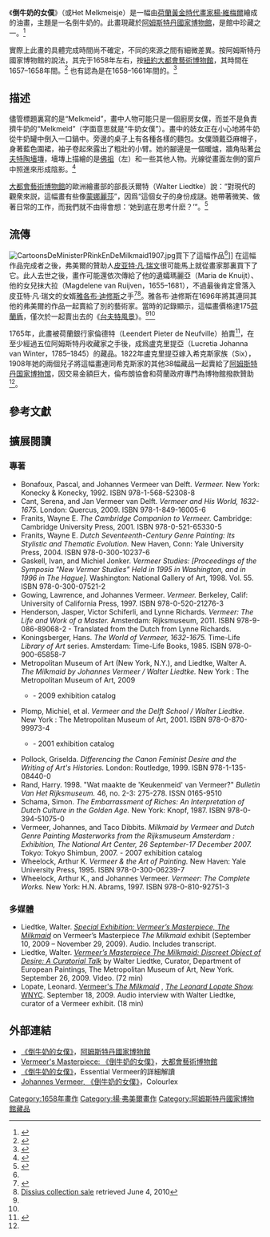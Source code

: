 {{Infobox Painting
| image_file = Johannes Vermeer - Het melkmeisje - Google Art Project.jpg
| title =倒牛奶的女僕
| artist = [[楊·維梅爾|楊·維梅爾]]
| year = c. 1657–1658（有許多說法）
| type = [[布面油畫|布面油畫]]
| art history era = [[巴洛克|巴洛克]]
| height_metric = 45.5 
| width_metric = 41
| metric_unit = cm
| height_imperial = {{frac|17|7|8}}
| width_imperial = {{frac|16|1|8}}
| imperial_unit = in
| city  = [[荷蘭|荷蘭]][[阿姆斯特丹|阿姆斯特丹]]
| museum = [[阿姆斯特丹國家博物館|阿姆斯特丹國家博物館]]
}}
《'''倒牛奶的女僕'''》（{{lang-nl|De Melkmeid}}或Het Melkmeisje）是一幅由[[荷蘭黃金時代繪畫|荷蘭黃金時代畫家]][[楊·維梅爾|楊·維梅爾]]繪成的油畫，主題是一名倒牛奶的{{le|廚房女僕|Kitchen maid (domestic worker)}}。此畫現藏於[[阿姆斯特丹國家博物館|阿姆斯特丹國家博物館]]，是館中珍藏之一。<ref name=Rijksmuseum-Milkmaid>{{cite web|title=The Milkmaid, Johannes Vermeer, c 1660 - Rijksmuseum|url=https://www.rijksmuseum.nl/en/collection/SK-A-2344|work=[[Rijksmuseum_Amsterdam|Rijksmuseum Amsterdam]]|accessdate=17 September 2009|archive-date=2019-05-03|archive-url=https://web.archive.org/web/20190503132528/https://www.rijksmuseum.nl/en/collection/SK-A-2344|dead-url=yes}}</ref>

實際上此畫的具體完成時間尚不確定，不同的來源之間有細微差異。按阿姆斯特丹國家博物館的說法，其完于1658年左右，按[[紐約|紐約]][[大都會藝術博物館|大都會藝術博物館]]，其時間在1657–1658年間。<ref name=MetMuseum-Exhibition-2009>{{cite web |title=Vermeer's Masterpiece ''The Milkmaid'' (September 10–November 29, 2009) |url=http://www.metmuseum.org/exhibitions/listings/2009/vermeer |work=[[Metropolitan_Museum_of_Art|Metropolitan Museum of Art]] |accessdate=13 September 2009 |archive-date=2019-07-02 |archive-url=https://web.archive.org/web/20190702202215/https://www.metmuseum.org/exhibitions/listings/2009/vermeer |dead-url=no }}</ref> 也有認為是在1658–1661年間的。<ref name=EssentialVermeer-Milkmaid>{{cite web |title=The Milkmaid by Johannes Vermeer |url=http://www.essentialvermeer.com/catalogue/milkmaid.html |work=Essential Vermeer |accessdate=13 September 2009 |archive-date=2019-05-25 |archive-url=https://web.archive.org/web/20190525110757/http://www.essentialvermeer.com/catalogue/milkmaid.html |dead-url=no }}</ref>

== 描述 ==
儘管標題裏寫的是“Melkmeid”，畫中人物可能只是一個廚房女僕，而並不是負責擠牛奶的“Melkmeid”（字面意思就是“牛奶女僕”）。畫中的妓女正在小心地將牛奶從牛奶罐中倒入一口鍋中。旁邊的桌子上有各種各樣的麵包。女僕頭戴亞麻帽子，身著藍色圍裙，袖子卷起來露出了粗壯的小臂。她的腳邊是一個暖爐，牆角貼著[[台夫特陶器|台夫特陶墻塼]]，墻塼上描繪的是[[佛祖|佛祖]]（左）和一些其他人物。光線從畫面左側的窗戶中照進來形成陰影。<ref name=krhdcs>{{Cite web 
| last = Rosenberg 
| first = Karen 
| date = 11 September 2009 
| title = A Humble Domestic Crosses the Sea 
| publisher = ''[[The_New_York_Times|The New York Times]]'' 
| url = http://www.nytimes.com/2009/09/11/arts/design/11vermeer.html?em=&pagewanted=print 
| accessdate = 13 September 2009 
| archive-date = 2020-10-24 
| archive-url = https://web.archive.org/web/20201024061659/https://www.nytimes.com/2009/09/11/arts/design/11vermeer.html?em=&pagewanted=print 
| dead-url = no 
}}</ref>

[[大都會藝術博物館|大都會藝術博物館]]的歐洲繪畫部的部長沃爾特（Walter Liedtke）說：“對現代的觀衆來説，這幅畫有些像[[蒙娜麗莎|蒙娜麗莎]]”，因爲“這個女子的身份成謎。她帶著微笑、做著日常的工作，而我們就不由得會想：‘她到底在思考什麽？’”。<ref name=CTPost-Met-2009>{{Cite web | last = Boros | first = Phyllis A.S. | date = 13 September 2009 | title = Vermeer's 'Milkmaid' cause for celebration at MMA | work = [[Connecticut_Post|Connecticut Post]] | url = http://www.ctpost.com/default/article/Vermeer-s-Milkmaid-cause-for-celebration-at-MMA-212061.php | accessdate = 13 September 2009 | archive-date = 2018-11-09 | archive-url = https://web.archive.org/web/20181109024808/https://www.ctpost.com/default/article/Vermeer-s-Milkmaid-cause-for-celebration-at-MMA-212061.php | dead-url = no }}</ref>

== 流傳==
[[File:CartoonsDeMinisterPRinkEnDeMilkmaid1907.jpg|thumb]]買下了這幅作品<ref name=EssentialVermeer-Milkmaid/>]]
在這幅作品完成者之後，弗美爾的贊助人[[皮亚特·凡·瑞文|皮亚特·凡·瑞文]]很可能馬上就從畫家那裏買下了它。此人去世之後，畫作可能還依次傳給了他的遺孀瑪麗亞（Maria de Knuijt）、他的女兒抹大拉（Magdelene van Ruijven，1655–1681），不過最後肯定曾落入皮亚特·凡·瑞文的女婿[[雅各布‧迪修斯|雅各布‧迪修斯]]之手<ref name=delftschool>{{cite book |last1=Liedtke |first1=Walter |first2= Michiel C. |last2=Plomp |first3=Axel |last3=Ruger |title=Vermeer and the Delft School |url=https://archive.org/details/bub_gb_EZxWaNlQKiYC |publisher=Yale University Press |date=2001 |location=New Haven and London |pages=[https://archive.org/details/bub_gb_EZxWaNlQKiYC/page/n386 372], 374 |isbn=0-87099-973-7}}</ref><ref>[http://www.essentialvermeer.com/clients_patrons/the_dissius_collection.html Dissius collection sale] {{Wayback|url=http://www.essentialvermeer.com/clients_patrons/the_dissius_collection.html |date=20201101025824 }} retrieved June 4, 2010</ref>。雅各布‧迪修斯在1696年將其連同其他的弗美爾的作品一起賣給了別的藝術家。當時的記錄顯示，這幅畫價格達175[[荷蘭盾|荷蘭盾]]，僅次於一起賣出去的《[[台夫特風景|台夫特風景]]》。<ref name=MetMuseum-Exhibition-2009/><ref name=EssentialVermeer-Milkmaid/>

1765年，此畫被荷蘭銀行家倫德特（Leendert Pieter de Neufville）拍賣<ref>{{Cite web |url=http://bibliotheque-numerique.inha.fr/collection/13744-catalogus-van-schilderyen-van-wylen-de-heer-pieter/ |title=Catalogue of paintings by the late Pieter de Neufville, nr. 65 |accessdate=2016-10-23 |archive-date=2015-09-25 |archive-url=https://web.archive.org/web/20150925092132/http://bibliotheque-numerique.inha.fr/collection/13744-catalogus-van-schilderyen-van-wylen-de-heer-pieter/ |dead-url=yes }}</ref>，在至少經過五位阿姆斯特丹收藏家之手後，成爲盧克里提亞（Lucretia Johanna van Winter，1785–1845）的藏品。1822年盧克里提亞嫁入希克斯家族（Six），1908年她的兩個兒子將這幅畫連同希克斯家的其他38幅藏品一起賣給了[[阿姆斯特丹国家博物馆|阿姆斯特丹国家博物馆]]，因交易金額巨大，倫布朗協會和荷蘭政府專門為博物館撥款贊助<ref name=MetMuseum-Exhibition-2009/>。

== 參考文獻==

{{Reflist|2}}

== 擴展閱讀==
=== 專著===
* Bonafoux, Pascal, and Johannes Vermeer van Delft. ''Vermeer.'' New York: Konecky & Konecky, 1992. ISBN 978-1-568-52308-8 {{OCLC|249850444}}
* Cant, Serena, and Jan Vermeer van Delft. ''Vermeer and His World, 1632-1675.'' London: Quercus, 2009. ISBN 978-1-849-16005-6 {{OCLC|699202293}}
* Franits, Wayne E. ''The Cambridge Companion to Vermeer.'' Cambridge: Cambridge University Press, 2001. ISBN 978-0-521-65330-5 {{OCLC|45284708}}
* Franits, Wayne E. ''Dutch Seventeenth-Century Genre Painting: Its Stylistic and Thematic Evolution.'' New Haven, Conn: Yale University Press, 2004. ISBN 978-0-300-10237-6 {{OCLC|473754188}}
* Gaskell, Ivan, and Michiel Jonker. ''Vermeer Studies: [Proceedings of the Symposia "New Vermer Studies" Held in 1995 in Washington, and in 1996 in The Hague].'' Washington: National Gallery of Art, 1998. Vol. 55. ISBN 978-0-300-07521-2 {{OCLC|631981597}}
* Gowing, Lawrence, and Johannes Vermeer. ''Vermeer.'' Berkeley, Calif: University of California Press, 1997. ISBN 978-0-520-21276-3 {{OCLC|36857459}}
* Henderson, Jasper, Victor Schiferli, and Lynne Richards. ''Vermeer: The Life and Work of a Master.'' Amsterdam: Rijksmuseum, 2011. ISBN 978-9-086-89068-2 {{OCLC|763023437}} - Translated from the Dutch from Lynne Richards.
* Koningsberger, Hans. ''The World of Vermeer, 1632-1675.'' Time-Life ''Library of Art'' series. Amsterdam: Time-Life Books, 1985. ISBN 978-0-900-65858-7 {{OCLC|13302281}}
* Metropolitan Museum of Art (New York, N.Y.), and Liedtke, Walter A. ''The Milkmaid by Johannes Vermeer / Walter Liedtke.'' New York : The Metropolitan Museum of Art, 2009 {{OCLC|839735356}}
** {{MetMuseum|121680|The Milkmaid by Johannes Vermeer}} - 2009 exhibition catalog
* Plomp, Michiel, et al. ''Vermeer and the Delft School / Walter Liedtke.'' New York : The Metropolitan Museum of Art, 2001. ISBN 978-0-870-99973-4 {{OCLC|819761194}} 
** {{MetMuseum|65202|Vermeer and the Delft School}} - 2001 exhibition catalog
* Pollock, Griselda. ''Differencing the Canon Feminist Desire and the Writing of Art's Histories.'' London: Routledge, 1999. ISBN 978-1-135-08440-0 {{OCLC|842262336}}
* Rand, Harry. 1998. "Wat maakte de 'Keukenmeid' van Vermeer?" ''Bulletin Van Het Rijksmuseum.'' 46, no. 2-3: 275-278. ISSN 0165-9510 {{OCLC|772557024}}
* Schama, Simon. ''The Embarrassment of Riches: An Interpretation of Dutch Culture in the Golden Age.'' New York: Knopf, 1987. ISBN 978-0-394-51075-0 {{OCLC|14132010}}
* Vermeer, Johannes, and Taco Dibbits. ''Milkmaid by Vermeer and Dutch Genre Painting Masterworks from the Rijksmuseum Amsterdam : Exhibition, The National Art Center, 26 September-17 December 2007.'' Tokyo: Tokyo Shimbun, 2007. {{OCLC|690709724}} - 2007 exhibition catalog
* Wheelock, Arthur K. ''Vermeer & the Art of Painting.'' New Haven: Yale University Press, 1995. ISBN 978-0-300-06239-7 {{OCLC|31409512}}
* Wheelock, Arthur K., and Johannes Vermeer. ''Vermeer: The Complete Works.'' New York: H.N. Abrams, 1997. ISBN 978-0-810-92751-3 {{OCLC|36178954}}

=== 多媒體===
* Liedtke, Walter. ''[http://www.metmuseum.org/metmedia/audio/exhibitions/045-special-exhibition-vermeers-masterpiece-ithe-milkmaidi Special Exhibition: Vermeer’s Masterpiece, The Milkmaid] {{Wayback|url=http://www.metmuseum.org/metmedia/audio/exhibitions/045-special-exhibition-vermeers-masterpiece-ithe-milkmaidi |date=20200923233535 }}'' on Vermeer’s Masterpiece ''The Milkmaid'' exhibit (September 10, 2009 – November 29, 2009). Audio. Includes transcript.
* Liedtke, Walter. ''[https://www.youtube.com/watch?feature=player_detailpage&v=JfMlEx5l5V0 Vermeer’s Masterpiece The Milkmaid: Discreet Object of Desire: A Curatorial Talk] {{Wayback|url=https://www.youtube.com/watch?feature=player_detailpage&v=JfMlEx5l5V0 |date=20201230142105 }}'' by Walter Liedtke, Curator, Department of European Paintings, The Metropolitan Museum of Art, New York. September 26, 2009. Video. (72 min)
* Lopate, Leonard. [http://www.wnyc.org/story/59185-vermeers-the-milkmaid/ Vermeer's ''The Milkmaid''] {{Wayback|url=http://www.wnyc.org/story/59185-vermeers-the-milkmaid/ |date=20201030143139 }}, ''[[The_Leonard_Lopate_Show|The Leonard Lopate Show]].'' [[WNYC|WNYC]]. September 18, 2009. Audio interview with Walter Liedtke, curator of a Vermeer exhibit. (18 min)

== 外部連結 ==
{{Commonscat|The Milkmaid by Johannes Vermeer}}
* [https://web.archive.org/web/20120713054441/http://www.rijksmuseum.nl/aria/aria_assets/SK-A-2344?lang=en&context_space=&context_id= 《倒牛奶的女僕》]，[[阿姆斯特丹國家博物館|阿姆斯特丹國家博物館]]
* [http://www.metmuseum.org/exhibitions/listings/2009/vermeer Vermeer's Masterpiece: 《倒牛奶的女僕》]{{Wayback|url=http://www.metmuseum.org/exhibitions/listings/2009/vermeer |date=20190702202215 }}，[[大都會藝術博物館|大都會藝術博物館]]
* [http://www.essentialvermeer.com/catalogue/milkmaid.html 《倒牛奶的女僕》]{{Wayback|url=http://www.essentialvermeer.com/catalogue/milkmaid.html |date=20190525110757 }}，Essential Vermeer的詳細解讀
* [http://colourlex.com/project/vermeer-the-milkmaid/ Johannes Vermeer, 《倒牛奶的女僕》]{{Wayback|url=http://colourlex.com/project/vermeer-the-milkmaid/ |date=20150414144606 }}，Colourlex
{{楊·維梅爾|state=autocollapse}}
{{Authority control}}

{{DEFAULTSORT:Milkmaid}}
[[Category:1658年畫作|Category:1658年畫作]]
[[Category:揚·弗美爾畫作|Category:揚·弗美爾畫作]]
[[Category:阿姆斯特丹國家博物館藏品|Category:阿姆斯特丹國家博物館藏品]]